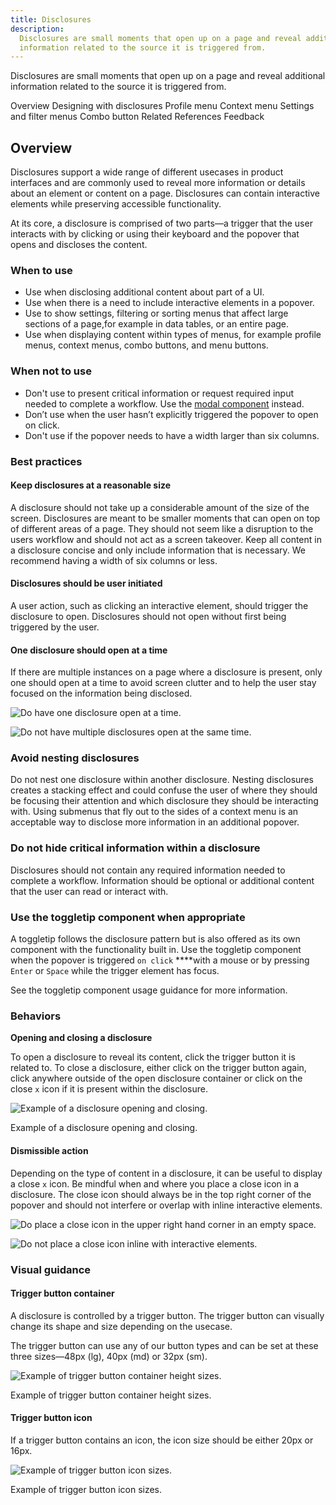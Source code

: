 ```yaml
---
title: Disclosures
description:
  Disclosures are small moments that open up on a page and reveal additional
  information related to the source it is triggered from.
---
```


<PageDescription>

Disclosures are small moments that open up on a page and reveal additional
information related to the source it is triggered from.

</PageDescription>

<AnchorLinks>

<AnchorLink>Overview</AnchorLink>
<AnchorLink>Designing with disclosures</AnchorLink>
<AnchorLink>Profile menu</AnchorLink>
<AnchorLink>Context menu</AnchorLink>
<AnchorLink>Settings and filter menus</AnchorLink>
<AnchorLink>Combo button</AnchorLink>
<AnchorLink>Related</AnchorLink>
<AnchorLink>References</AnchorLink>
<AnchorLink>Feedback</AnchorLink>

</AnchorLinks>

## Overview

Disclosures support a wide range of different usecases in product interfaces and
are commonly used to reveal more information or details about an element or
content on a page. Disclosures can contain interactive elements while preserving
accessible functionality.

At its core, a disclosure is comprised of two parts—a trigger that the user
interacts with by clicking or using their keyboard and the popover that opens
and discloses the content.

### When to use

- Use when disclosing additional content about part of a UI.
- Use when there is a need to include interactive elements in a popover.
- Use to show settings, filtering or sorting menus that affect large sections of
  a page,for example in data tables, or an entire page.
- Use when displaying content within types of menus, for example profile menus,
  context menus, combo buttons, and menu buttons.

### When not to use

- Don't use to present critical information or request required input needed to
  complete a workflow. Use the
  [modal component](https://www.carbondesignsystem.com/components/modal/usage/)
  instead.
- Don’t use when the user hasn’t explicitly triggered the popover to open on
  click.
- Don't use if the popover needs to have a width larger than six columns.

### Best practices

#### Keep disclosures at a reasonable size

A disclosure should not take up a considerable amount of the size of the screen.
Disclosures are meant to be smaller moments that can open on top of different
areas of a page. They should not seem like a disruption to the users workflow
and should not act as a screen takeover. Keep all content in a disclosure
concise and only include information that is necessary. We recommend having a
width of six columns or less.

#### Disclosures should be user initiated

A user action, such as clicking an interactive element, should trigger the
disclosure to open. Disclosures should not open without first being triggered by
the user.

#### One disclosure should open at a time

If there are multiple instances on a page where a disclosure is present, only
one should open at a time to avoid screen clutter and to help the user stay
focused on the information being disclosed.

<DoDontRow>
<DoDont
type="do"
caption="Do have one disclosure open at a time.">

![Do have one disclosure open at a time.](./images/disclosure-one-at-a-time-do.png)

</DoDont>

<DoDont
type="dont"
caption="Do not have multiple disclosures open at the same time.">

![Do not have multiple disclosures open at the same time.](./images/disclosure-one-at-a-time-dont.png)

</DoDont>
</DoDontRow>

### Avoid nesting disclosures

Do not nest one disclosure within another disclosure. Nesting disclosures
creates a stacking effect and could confuse the user of where they should be
focusing their attention and which disclosure they should be interacting with.
Using submenus that fly out to the sides of a context menu is an acceptable way
to disclose more information in an additional popover.

### Do not hide critical information within a disclosure

Disclosures should not contain any required information needed to complete a
workflow. Information should be optional or additional content that the user can
read or interact with.

### Use the toggletip component when appropriate

A toggletip follows the disclosure pattern but is also offered as its own
component with the functionality built in. Use the toggletip component when the
popover is triggered `on click` \*\*\*\*with a mouse or by pressing `Enter` or
`Space` while the trigger element has focus.

See the toggletip component usage guidance for more information.

### Behaviors

**Opening and closing a disclosure**

To open a disclosure to reveal its content, click the trigger button it is
related to. To close a disclosure, either click on the trigger button again,
click anywhere outside of the open disclosure container or click on the close
`x` icon if it is present within the disclosure.

<Row>
<Column colLg={12}>

![Example of a disclosure opening and closing.](images/disclosure_opening_closing.gif)

</Column>
</Row>

<Caption>Example of a disclosure opening and closing.</Caption>

#### Dismissible action

Depending on the type of content in a disclosure, it can be useful to display a
close `x` icon. Be mindful when and where you place a close icon in a
disclosure. The close icon should always be in the top right corner of the
popover and should not interfere or overlap with inline interactive elements.

<DoDontRow>
<DoDont
type="do"
caption="Do place a close icon in the upper right hand corner in an empty space.">

![Do place a close icon in the upper right hand corner in an empty space.](./images/disclosure_dismmisible_do.png)

</DoDont>

<DoDont
type="dont"
caption="Do not place a close icon inline with interactive elements.">

![Do not place a close icon inline with interactive elements.](./images/disclosure_dismmisible_dont.png)

</DoDont>
</DoDontRow>

### Visual guidance

#### Trigger button container

A disclosure is controlled by a trigger button. The trigger button can visually
change its shape and size depending on the usecase.

The trigger button can use any of our button types and can be set at these three
sizes—48px (lg), 40px (md) or 32px (sm).

<Row>
<Column colLg={8}>

![Example of trigger button container height sizes.](images/disclosure-button-container-size.png)

</Column>
</Row>

<Caption>Example of trigger button container height sizes.</Caption>

#### Trigger button icon

If a trigger button contains an icon, the icon size should be either 20px or
16px.

<Row>
<Column colLg={8}>

![Example of trigger button icon sizes.](images/disclosure-button-icon-size.png)

</Column>
</Row>

<Caption>Example of trigger button icon sizes.</Caption>
